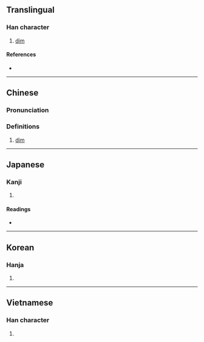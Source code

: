 {{character info}}
==Translingual==

===Han character===
{{Han char|rn=86|rad=火|as=08|sn=12|four=90843|canj=FYRD|ids=⿰火享}}

# [[dim]]

====References====
* {{Han ref|kx=0673.200|dkj=19107|hdz=32210.080|uh=711E|ud=28958|bh=DA59|bd=55897}}

----

==Chinese==
{{zh-forms}}

===Pronunciation===
{{zh-pron
|m=tūn
|c=seon4,tan1
|mn=sûn/thui/thun
|mc=y
|oc=y
|ma=
|cat=a
}}

===Definitions===
{{zh-hanzi}}

# [[dim]]

----

==Japanese==

===Kanji===
{{ja-kanji|grade=|rs=火08}}

# {{rfdef|ja|sort=火08}}

====Readings====
* {{ja-readings|on=[[とん]] (ton), [[どん]] (don), [[たい]] (tai), [[つい]] (tsui)|kun=[[あきらか]] (akiraka)}}

----

==Korean==

===Hanja===
{{ko-hanja|hangeul=돈|eumhun=|rv=don|mr=ton|y=ton}}

# {{rfdef|ko|sort=火08}}

----

==Vietnamese==

===Han character===
{{vi-readings|rs=火08|reading=hảnh, hửng, đun |nom=}}

# {{rfdef|vi|sort=火08}}